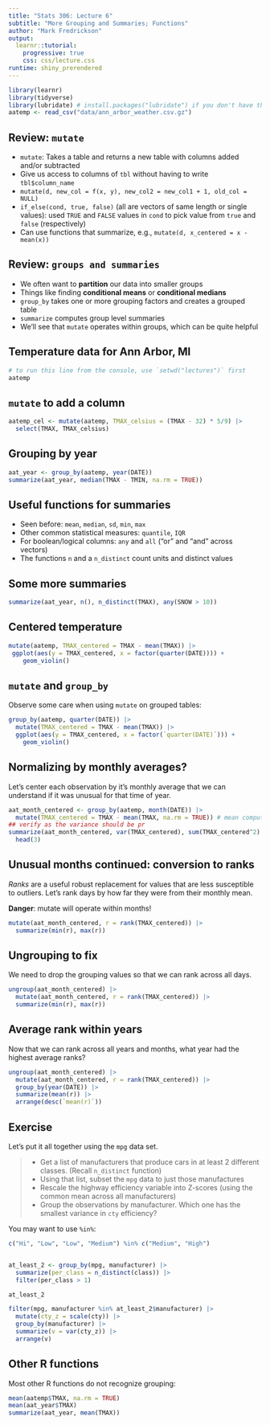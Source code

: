 ```yaml
---
title: "Stats 306: Lecture 6"
subtitle: "More Grouping and Summaries; Functions"
author: "Mark Fredrickson"
output: 
  learnr::tutorial:
    progressive: true
    css: css/lecture.css
runtime: shiny_prerendered
---
```



```r
library(learnr)
library(tidyverse)
library(lubridate) # install.packages("lubridate") if you don't have this
aatemp <- read_csv("data/ann_arbor_weather.csv.gz")
```

## Review: `mutate`

* `mutate`: Takes a table and returns a new table with columns added and/or subtracted
* Give us access to columns of `tbl` without having to write `tbl$column_name`
* `mutate(d, new_col = f(x, y), new_col2 = new_col1 + 1, old_col = NULL)`
* `if_else(cond, true, false)` (all are vectors of same length or single values): used `TRUE` and `FALSE` values in `cond` to pick value from `true` and `false` (respectively)
* Can use functions that summarize, e.g., `mutate(d, x_centered = x - mean(x))`

## Review: `groups and summaries`

* We often want to **partition** our data into smaller groups
* Things like finding **conditional means** or **conditional medians**
* `group_by` takes one or more grouping factors and creates a grouped table
* `summarize` computes group level summaries
* We'll see that `mutate` operates within groups, which can be quite helpful

## Temperature data for Ann Arbor, MI

```r
# to run this line from the console, use `setwd("lectures")` first
aatemp
```

## `mutate` to add a column

```r
aatemp_cel <- mutate(aatemp, TMAX_celsius = (TMAX - 32) * 5/9) |>
  select(TMAX, TMAX_celsius)
```

## Grouping by year
```r
aat_year <- group_by(aatemp, year(DATE))
summarize(aat_year, median(TMAX - TMIN, na.rm = TRUE))
```
## Useful functions for summaries

* Seen before: `mean`, `median`, `sd`, `min`, `max`
* Other common statistical measures: `quantile`, `IQR`
* For boolean/logical columns: `any` and `all` ("or" and "and" across vectors)
* The functions `n` and a `n_distinct` count units and distinct values

## Some more summaries

```r
summarize(aat_year, n(), n_distinct(TMAX), any(SNOW > 10))
```

## Centered temperature

```r
mutate(aatemp, TMAX_centered = TMAX - mean(TMAX)) |>
 ggplot(aes(y = TMAX_centered, x = factor(quarter(DATE)))) +
    geom_violin() 
```

## `mutate` and `group_by`

Observe some care when using `mutate` on grouped tables:

```r
group_by(aatemp, quarter(DATE)) |>
  mutate(TMAX_centered = TMAX - mean(TMAX)) |>
  ggplot(aes(y = TMAX_centered, x = factor(`quarter(DATE)`))) +
    geom_violin()
```

## Normalizing by monthly averages?

Let's center each observation by it's monthly average that we can understand if
it was unusual for that time of year.

```r
aat_month_centered <- group_by(aatemp, month(DATE)) |>
  mutate(TMAX_centered = TMAX - mean(TMAX, na.rm = TRUE)) # mean computed over months
## verify as the variance should be pr
summarize(aat_month_centered, var(TMAX_centered), sum(TMAX_centered^2) / (n() - 1)) |>
  head(3)
```

## Unusual months continued: conversion to ranks

*Ranks* are a useful robust replacement for values that are less susceptible to outliers. Let's rank days by how far they were from their monthly mean.

**Danger**: mutate will operate within months!

```r
mutate(aat_month_centered, r = rank(TMAX_centered)) |> 
  summarize(min(r), max(r))
```

## Ungrouping to fix

We need to drop the grouping values so that we can rank across all days.

```r
ungroup(aat_month_centered) |> 
  mutate(aat_month_centered, r = rank(TMAX_centered)) |>
  summarize(min(r), max(r))
```

## Average rank within years

Now that we can rank across all years and months, what year had the highest
average ranks?

```r
ungroup(aat_month_centered) |> 
  mutate(aat_month_centered, r = rank(TMAX_centered)) |>
  group_by(year(DATE)) |>
  summarize(mean(r)) |>
  arrange(desc(`mean(r)`))
```

## Exercise

Let's put it all together using the `mpg` data set.

>* Get a list of manufacturers that produce cars in at least 2 different classes. (Recall `n_distinct` function)
>* Using that list, subset the `mpg` data to just those manufactures
>* Rescale the highway efficiency variable into Z-scores (using the common mean across all manufacturers)
>* Group the observations by manufacturer. Which one has the smallest variance in `cty` efficiency?

You may want to use `%in%`:
```r
c("Hi", "Low", "Low", "Medium") %in% c("Medium", "High")
```

```r

```

```r
at_least_2 <- group_by(mpg, manufacturer) |> 
  summarize(per_class = n_distinct(class)) |>
  filter(per_class > 1)

at_least_2

filter(mpg, manufacturer %in% at_least_2$manufacturer) |>
  mutate(cty_z = scale(cty)) |>
  group_by(manufacturer) |>
  summarize(v = var(cty_z)) |>
  arrange(v)
```

## Other R functions

Most other R functions do not recognize grouping:

```r
mean(aatemp$TMAX, na.rm = TRUE)
mean(aat_year$TMAX)
summarize(aat_year, mean(TMAX))
```


